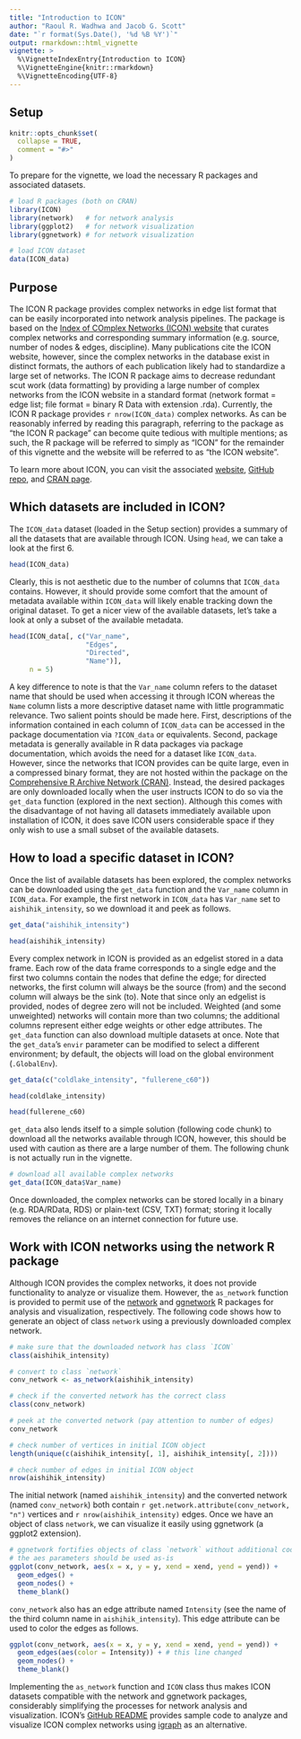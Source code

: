 ```yaml
---
title: "Introduction to ICON"
author: "Raoul R. Wadhwa and Jacob G. Scott"
date: "`r format(Sys.Date(), '%d %B %Y')`"
output: rmarkdown::html_vignette
vignette: >
  %\VignetteIndexEntry{Introduction to ICON}
  %\VignetteEngine{knitr::rmarkdown}
  %\VignetteEncoding{UTF-8}
---
```


## Setup

```r
knitr::opts_chunk$set(
  collapse = TRUE,
  comment = "#>"
)
```

To prepare for the vignette, we load the necessary R packages and associated datasets.

```r
# load R packages (both on CRAN)
library(ICON)
library(network)   # for network analysis
library(ggplot2)   # for network visualization
library(ggnetwork) # for network visualization

# load ICON dataset
data(ICON_data)
```

## Purpose

The ICON R package provides complex networks in edge list format that can be easily incorporated into network analysis pipelines.
The package is based on the [Index of COmplex Networks (ICON) website](https://icon.colorado.edu) that curates complex networks and corresponding summary information (e.g. source, number of nodes \& edges, discipline).
Many publications cite the ICON website, however, since the complex networks in the database exist in distinct formats, the authors of each publication likely had to standardize a large set of networks.
The ICON R package aims to decrease redundant scut work (data formatting) by providing a large number of complex networks from the ICON website in a standard format (network format = edge list; file format = binary R Data with extension .rda).
Currently, the ICON R package provides `r nrow(ICON_data)` complex networks.
As can be reasonably inferred by reading this paragraph, referring to the package as "the ICON R package" can become quite tedious with multiple mentions; as such, the R package will be referred to simply as "ICON" for the remainder of this vignette and the website will be referred to as "the ICON website".

To learn more about ICON, you can visit the associated [website](https://rrrlw.github.io/ICON/), [GitHub repo](https://github.com/rrrlw/ICON), and [CRAN page](https://CRAN.R-project.org/package=ICON).

## Which datasets are included in ICON?

The `ICON_data` dataset (loaded in the Setup section) provides a summary of all the datasets that are available through ICON.
Using `head`, we can take a look at the first 6.

```r
head(ICON_data)
```

Clearly, this is not aesthetic due to the number of columns that `ICON_data` contains.
However, it should provide some comfort that the amount of metadata available within `ICON_data` will likely enable tracking down the original dataset.
To get a nicer view of the available datasets, let's take a look at only a subset of the available metadata.

```r
head(ICON_data[, c("Var_name",
                   "Edges",
                   "Directed",
                   "Name")],
     n = 5)
```

A key difference to note is that the `Var_name` column refers to the dataset name that should be used when accessing it through ICON whereas the `Name` column lists a more descriptive dataset name with little programmatic relevance.
Two salient points should be made here.
First, descriptions of the information contained in each column of `ICON_data` can be accessed in the package documentation via `?ICON_data` or equivalents.
Second, package metadata is generally available in R data packages via package documentation, which avoids the need for a dataset like `ICON_data`.
However, since the networks that ICON provides can be quite large, even in a compressed binary format, they are not hosted within the package on the [Comprehensive R Archive Network (CRAN)](https://CRAN.R-project.org/).
Instead, the desired packages are only downloaded locally when the user instructs ICON to do so via the `get_data` function (explored in the next section).
Although this comes with the disadvantage of not having all datasets immediately available upon installation of ICON, it does save ICON users considerable space if they only wish to use a small subset of the available datasets.

## How to load a specific dataset in ICON?

Once the list of available datasets has been explored, the complex networks can be downloaded using the `get_data` function and the `Var_name` column in `ICON_data`.
For example, the first network in `ICON_data` has `Var_name` set to `aishihik_intensity`, so we download it and peek as follows.

```r
get_data("aishihik_intensity")

head(aishihik_intensity)
```

Every complex network in ICON is provided as an edgelist stored in a data frame.
Each row of the data frame corresponds to a single edge and the first two columns contain the nodes that define the edge; for directed networks, the first column will always be the source (from) and the second column will always be the sink (to).
Note that since only an edgelist is provided, nodes of degree zero will not be included.
Weighted (and some unweighted) networks will contain more than two columns; the additional columns represent either edge weights or other edge attributes.
The `get_data` function can also download multiple datasets at once.
Note that the `get_data`'s `envir` parameter can be modified to select a different environment; by default, the objects will load on the global environment (`.GlobalEnv`).

```r
get_data(c("coldlake_intensity", "fullerene_c60"))

head(coldlake_intensity)

head(fullerene_c60)
```

`get_data` also lends itself to a simple solution (following code chunk) to download all the networks available through ICON, however, this should be used with caution as there are a large number of them.
The following chunk is not actually run in the vignette.

```r
# download all available complex networks
get_data(ICON_data$Var_name)
```

Once downloaded, the complex networks can be stored locally in a binary (e.g. RDA/RData, RDS) or plain-text (CSV, TXT) format; storing it locally removes the reliance on an internet connection for future use.

## Work with ICON networks using the network R package

Although ICON provides the complex networks, it does not provide functionality to analyze or visualize them.
However, the `as_network` function is provided to permit use of the [network](https://CRAN.R-project.org/package=network) and [ggnetwork](https://CRAN.R-project.org/package=ggnetwork) R packages for analysis and visualization, respectively.
The following code shows how to generate an object of class `network` using a previously downloaded complex network.

```r
# make sure that the downloaded network has class `ICON`
class(aishihik_intensity)

# convert to class `network`
conv_network <- as_network(aishihik_intensity)

# check if the converted network has the correct class
class(conv_network)

# peek at the converted network (pay attention to number of edges)
conv_network

# check number of vertices in initial ICON object
length(unique(c(aishihik_intensity[, 1], aishihik_intensity[, 2])))

# check number of edges in initial ICON object
nrow(aishihik_intensity)
```

The initial network (named `aishihik_intensity`) and the converted network (named `conv_network`) both contain `r get.network.attribute(conv_network, "n")` vertices and `r nrow(aishihik_intensity)` edges.
Once we have an object of class `network`, we can visualize it easily using ggnetwork (a ggplot2 extension).

```r
# ggnetwork fortifies objects of class `network` without additional code
# the aes parameters should be used as-is
ggplot(conv_network, aes(x = x, y = y, xend = xend, yend = yend)) +
  geom_edges() +
  geom_nodes() +
  theme_blank()
```

`conv_network` also has an edge attribute named `Intensity` (see the name of the third column name in `aishihik_intensity`).
This edge attribute can be used to color the edges as follows.

```r
ggplot(conv_network, aes(x = x, y = y, xend = xend, yend = yend)) +
  geom_edges(aes(color = Intensity)) + # this line changed
  geom_nodes() +
  theme_blank()
```

Implementing the `as_network` function and `ICON` class thus makes ICON datasets compatible with the network and ggnetwork packages, considerably simplifying the processes for network analysis and visualization.
ICON's [GitHub README](https://github.com/rrrlw/ICON/blob/master/README.md) provides sample code to analyze and visualize ICON complex networks using [igraph](https://CRAN.R-project.org/package=igraph) as an alternative.
